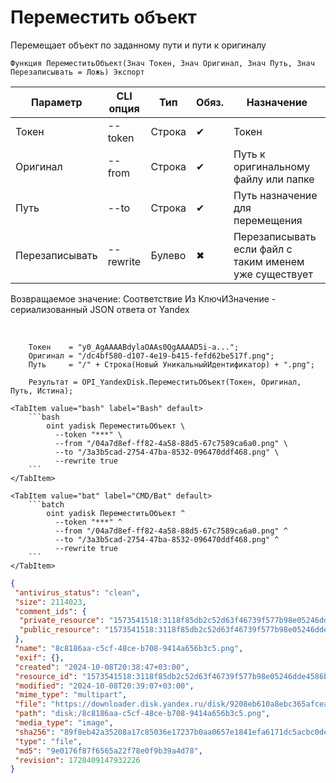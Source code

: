 ﻿---
sidebar_position: 9
description: Переместить объект и другие функции для работы с Yandex Disk в Открытом пакете интеграций - бесплатной open-source библиотеке интеграций для 1С:Предприятие 8, OneScript и CLI
keywords: [1C, 1С, 1С:Предприятие, 1С:Предприятие 8.3, API, Интеграция, Сервисы, Обмен, OneScript, CLI, Yandex Disk]
---


# Переместить объект
 Перемещает объект по заданному пути и пути к оригиналу



`Функция ПереместитьОбъект(Знач Токен, Знач Оригинал, Знач Путь, Знач Перезаписывать = Ложь) Экспорт`

  | Параметр | CLI опция | Тип | Обяз. | Назначение |
  |-|-|-|-|-|
  | Токен | --token | Строка | &#x2714; | Токен |
  | Оригинал | --from | Строка | &#x2714; | Путь к оригинальному файлу или папке |
  | Путь | --to | Строка | &#x2714; | Путь назначение для перемещения |
  | Перезаписывать | --rewrite | Булево | &#x2716; | Перезаписывать если файл с таким именем уже существует |

  
  Возвращаемое значение:   Соответствие Из КлючИЗначение - сериализованный JSON ответа от Yandex

<br/>




```bsl title="Пример использования для 1С:Предприятие/OneScript"
    Токен    = "y0_AgAAAABdylaOAAs0QgAAAAD5i-a...";
    Оригинал = "/dc4bf580-d107-4e19-b415-fefd62be517f.png";
    Путь     = "/" + Строка(Новый УникальныйИдентификатор) + ".png";

    Результат = OPI_YandexDisk.ПереместитьОбъект(Токен, Оригинал, Путь, Истина);
```
    

 <Tabs>
  
    <TabItem value="bash" label="Bash" default>
        ```bash
            oint yadisk ПереместитьОбъект \
              --token "***" \
              --from "/04a7d8ef-ff82-4a58-88d5-67c7589ca6a0.png" \
              --to "/3a3b5cad-2754-47ba-8532-096470ddf468.png" \
              --rewrite true
        ```
    </TabItem>
  
    <TabItem value="bat" label="CMD/Bat" default>
        ```batch
            oint yadisk ПереместитьОбъект ^
              --token "***" ^
              --from "/04a7d8ef-ff82-4a58-88d5-67c7589ca6a0.png" ^
              --to "/3a3b5cad-2754-47ba-8532-096470ddf468.png" ^
              --rewrite true
        ```
    </TabItem>
</Tabs>


```json title="Результат"
{
 "antivirus_status": "clean",
 "size": 2114023,
 "comment_ids": {
  "private_resource": "1573541518:3118f85db2c52d63f46739f577b98e05246dde4586b4ab1cc0e24dd78d620f05",
  "public_resource": "1573541518:3118f85db2c52d63f46739f577b98e05246dde4586b4ab1cc0e24dd78d620f05"
 },
 "name": "8c8186aa-c5cf-48ce-b708-9414a656b3c5.png",
 "exif": {},
 "created": "2024-10-08T20:38:47+03:00",
 "resource_id": "1573541518:3118f85db2c52d63f46739f577b98e05246dde4586b4ab1cc0e24dd78d620f05",
 "modified": "2024-10-08T20:39:07+03:00",
 "mime_type": "multipart",
 "file": "https://downloader.disk.yandex.ru/disk/9208eb610a8ebc365afcea9f3804f32bc9f0ee3ca14862dae8921832b46aaa15/6705a67c/gwThwhLBKYvLhQCNnqAHirWAoEC4dKsPFFzSTeWuFK5ceIUkIDC7fKzI6e0Ic1rFWZAX7ZAMHvmKl9PvgqcSEQ%3D%3D?uid=1573541518&filename=8c8186aa-c5cf-48ce-b708-9414a656b3c5.png&disposition=attachment&hash=&limit=0&content_type=multipart&owner_uid=1573541518&fsize=2114023&hid=03d7263840468e281bd0b238a26e7d0d&media_type=image&tknv=v2&etag=9e0176f87f6565a22f78e0f9b39a4d78",
 "path": "disk:/8c8186aa-c5cf-48ce-b708-9414a656b3c5.png",
 "media_type": "image",
 "sha256": "89f8eb42a35208a17c85036e17237b0aa0657e1841efa6171dc5acbc0dea9e18",
 "type": "file",
 "md5": "9e0176f87f6565a22f78e0f9b39a4d78",
 "revision": 1728409147932226
}
```
